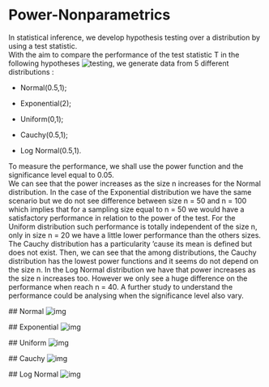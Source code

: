 # Power-Nonparametrics
In statistical inference, we develop hypothesis testing over a distribution by using a test statistic.  
With the aim to compare the performance of the test statistic T in the following hypotheses ![testing](https://chart.googleapis.com/chart?cht=tx&chl=H_0%3A+%5Cmu+%3D+%5C..5+vs+H_1%3A+%5Cmu+%3E+%5C..5), we generate data from 5 different distributions :

  - Normal(0.5,1);
  
  - Exponential(2);
  
  - Uniform(0,1);
  
  - Cauchy(0.5,1);
  
  - Log Normal(0.5,1).
 
 To measure the performance, we shall use the power function and the significance level equal to 0.05.  
 We can see that the power increases as the size n increases for the Normal distribution. In the case of the Exponential distribution we have the same scenario but we do not see difference between size n = 50 and n = 100 which implies that for a sampling size equal to n = 50 we would have a satisfactory performance in relation to the power of the test. For the Uniform distribution such performance is totally independent of the size n, only in size n = 20 we have a little lower performance than the others sizes. The Cauchy distribution has a particularity 'cause its mean is defined but does not exist. Then, we can see that the among distributions, the Cauchy distribution has the lowest power functions and it seems do not depend on the size n.  In the Log Normal distribution we have that power increases as the size n increases too. However we only see a huge difference on the performance when reach n = 40. 
 A further study to understand the performance could be analysing when the significance level also vary. 
 
 ## Normal
 ![img](powerPlots/power_normal.png)
 
 ## Exponential
 ![img](powerPlots/power_exponential.png)
 
 ## Uniform
 ![img](powerPlots/power_uniform.png)
 
 ## Cauchy
 ![img](powerPlots/power_cauchy.png)
 
 ## Log Normal
 ![img](powerPlots/power_logNormal.png)
